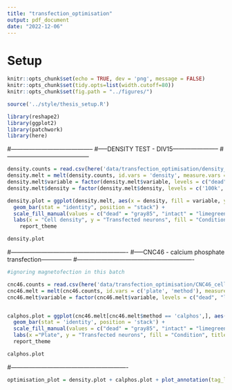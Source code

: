 ```yaml
---
title: "transfection_optimisation"
output: pdf_document
date: "2022-12-06"
---
```



# Setup
```r
knitr::opts_chunk$set(echo = TRUE, dev = 'png', message = FALSE)
knitr::opts_chunk$set(tidy.opts=list(width.cutoff=80))
knitr::opts_chunk$set(fig.path = "../figures/")

source('../style/thesis_setup.R')

library(reshape2)
library(ggplot2)
library(patchwork)
library(here)

```

#-----------------------------------------
#-----DENSITY TEST - DIV15-----------------------
#-----------------------------------------

```r

density.counts = read.csv(here('data/transfection_optimisation/density_test_osc_20200122.csv'))
density.melt = melt(density.counts, id.vars = 'density', measure.vars = c('live', 'dead'))
density.melt$variable = factor(density.melt$variable, levels = c("dead", "live"), labels = c("dead", "intact"))
density.melt$density = factor(density.melt$density, levels = c('100k', '200k', '250k', '400k'), labels = c('100,000', '200,000', '250,000', '400,000'))

density.plot = ggplot(density.melt, aes(x = density, fill = variable, y = value)) + 
  geom_bar(stat = "identity", position = "stack") + 
  scale_fill_manual(values = c("dead" = "gray85", "intact" = "limegreen")) + 
  labs(x = "Cell density", y = "Transfected neurons", fill = "Condition", title = 'Magnetofection') + 
	report_theme

density.plot
```

#----------------------------------------------------------
#-----CNC46 - calcium phosphate transfection---------------
#----------------------------------------------------------

```r

#ignoring magnetofection in this batch

cnc46.counts = read.csv(here('data/transfection_optimisation/CNC46_cell_counts.csv'))
cnc46.melt = melt(cnc46.counts, id.vars = c('plate', 'method'), measure.vars = c('live', 'dead'))
cnc46.melt$variable = factor(cnc46.melt$variable, levels = c("dead", "live"), labels = c("dead", "intact"))


calphos.plot = ggplot(cnc46.melt[cnc46.melt$method == 'calphos',], aes(x = plate, y = value, fill = variable)) + 
  geom_bar(stat = 'identity', position = 'stack') + 
  scale_fill_manual(values = c("dead" = "gray85", "intact" = "limegreen")) + 
  labs(x ="Plate", y = "Transfected neurons", fill = "Condition", title = "Calcium phosphate transfection") + 
  report_theme

calphos.plot
```

#----------------------------------------------------------

```r
optimisation_plot = density.plot + calphos.plot + plot_annotation(tag_levels = 'A') + plot_layout(guides = 'collect')
```